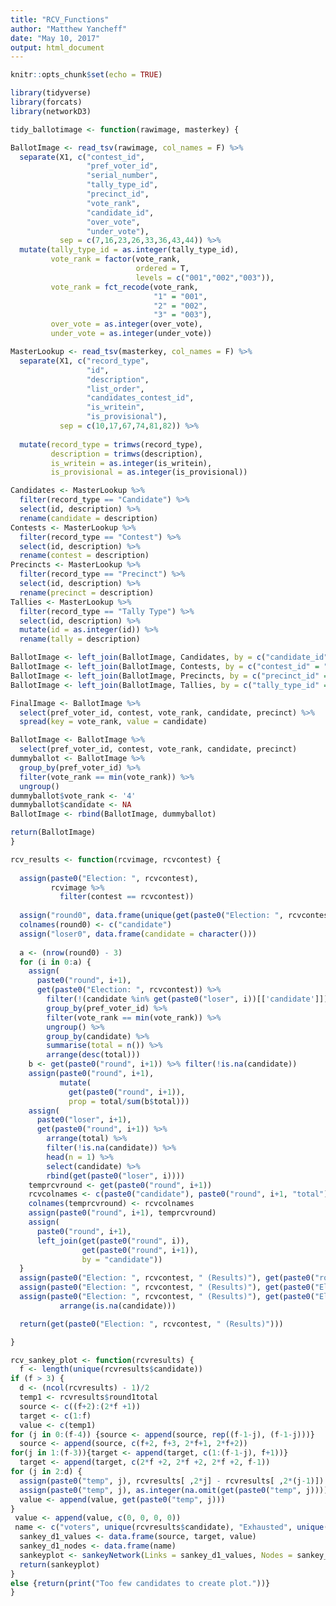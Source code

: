 ```yaml
---
title: "RCV_Functions"
author: "Matthew Yancheff"
date: "May 10, 2017"
output: html_document
---
```


```r
knitr::opts_chunk$set(echo = TRUE)
```

```r
library(tidyverse)
library(forcats)
library(networkD3)
```

```r
tidy_ballotimage <- function(rawimage, masterkey) {

BallotImage <- read_tsv(rawimage, col_names = F) %>%
  separate(X1, c("contest_id",
                 "pref_voter_id",
                 "serial_number",
                 "tally_type_id",
                 "precinct_id",
                 "vote_rank",
                 "candidate_id",
                 "over_vote",
                 "under_vote"),
           sep = c(7,16,23,26,33,36,43,44)) %>%
  mutate(tally_type_id = as.integer(tally_type_id),
         vote_rank = factor(vote_rank,
                            ordered = T,
                            levels = c("001","002","003")),
         vote_rank = fct_recode(vote_rank,
                                "1" = "001",
                                "2" = "002",
                                "3" = "003"),
         over_vote = as.integer(over_vote),
         under_vote = as.integer(under_vote))

MasterLookup <- read_tsv(masterkey, col_names = F) %>%
  separate(X1, c("record_type",
                 "id",
                 "description",
                 "list_order",
                 "candidates_contest_id",
                 "is_writein",
                 "is_provisional"),
           sep = c(10,17,67,74,81,82)) %>%
  
  mutate(record_type = trimws(record_type),
         description = trimws(description),
         is_writein = as.integer(is_writein),
         is_provisional = as.integer(is_provisional))

Candidates <- MasterLookup %>%
  filter(record_type == "Candidate") %>%
  select(id, description) %>%
  rename(candidate = description)
Contests <- MasterLookup %>%
  filter(record_type == "Contest") %>%
  select(id, description) %>%
  rename(contest = description)
Precincts <- MasterLookup %>%
  filter(record_type == "Precinct") %>%
  select(id, description) %>%
  rename(precinct = description)
Tallies <- MasterLookup %>%
  filter(record_type == "Tally Type") %>%
  select(id, description) %>%
  mutate(id = as.integer(id)) %>%
  rename(tally = description)

BallotImage <- left_join(BallotImage, Candidates, by = c("candidate_id" = "id"))
BallotImage <- left_join(BallotImage, Contests, by = c("contest_id" = "id"))
BallotImage <- left_join(BallotImage, Precincts, by = c("precinct_id" = "id"))
BallotImage <- left_join(BallotImage, Tallies, by = c("tally_type_id" = "id"))

FinalImage <- BallotImage %>%
  select(pref_voter_id, contest, vote_rank, candidate, precinct) %>%
  spread(key = vote_rank, value = candidate)

BallotImage <- BallotImage %>%
  select(pref_voter_id, contest, vote_rank, candidate, precinct)
dummyballot <- BallotImage %>%
  group_by(pref_voter_id) %>%
  filter(vote_rank == min(vote_rank)) %>%
  ungroup()
dummyballot$vote_rank <- '4'
dummyballot$candidate <- NA
BallotImage <- rbind(BallotImage, dummyballot)

return(BallotImage)
}
```

```r
rcv_results <- function(rcvimage, rcvcontest) {
  
  assign(paste0("Election: ", rcvcontest),
         rcvimage %>%
           filter(contest == rcvcontest))
  
  assign("round0", data.frame(unique(get(paste0("Election: ", rcvcontest))['candidate'])))
  colnames(round0) <- c("candidate")
  assign("loser0", data.frame(candidate = character()))
  
  a <- (nrow(round0) - 3)
  for (i in 0:a) {
    assign(
      paste0("round", i+1),
      get(paste0("Election: ", rcvcontest)) %>%
        filter(!(candidate %in% get(paste0("loser", i))[['candidate']])) %>%
        group_by(pref_voter_id) %>%
        filter(vote_rank == min(vote_rank)) %>%
        ungroup() %>%
        group_by(candidate) %>%
        summarise(total = n()) %>%
        arrange(desc(total)))
    b <- get(paste0("round", i+1)) %>% filter(!is.na(candidate))
    assign(paste0("round", i+1),
           mutate(
             get(paste0("round", i+1)),
             prop = total/sum(b$total)))
    assign(
      paste0("loser", i+1),
      get(paste0("round", i+1)) %>%
        arrange(total) %>%
        filter(!is.na(candidate)) %>%
        head(n = 1) %>%
        select(candidate) %>%
        rbind(get(paste0("loser", i))))
    temprcvround <- get(paste0("round", i+1))
    rcvcolnames <- c(paste0("candidate"), paste0("round", i+1, "total"), paste0("round", i+1, "prop"))
    colnames(temprcvround) <- rcvcolnames
    assign(paste0("round", i+1), temprcvround)
    assign(
      paste0("round", i+1),
      left_join(get(paste0("round", i)),
                get(paste0("round", i+1)),
                by = "candidate"))
  }
  assign(paste0("Election: ", rcvcontest, " (Results)"), get(paste0("round", a+1)))
  assign(paste0("Election: ", rcvcontest, " (Results)"), get(paste0("Election: ", rcvcontest, " (Results)"))[order(rowSums(is.na(get(paste0("Election: ", rcvcontest, " (Results)"))))), ])
  assign(paste0("Election: ", rcvcontest, " (Results)"), get(paste0("Election: ", rcvcontest, " (Results)")) %>%
           arrange(is.na(candidate)))

  return(get(paste0("Election: ", rcvcontest, " (Results)")))

}
```

```r
rcv_sankey_plot <- function(rcvresults) {
  f <- length(unique(rcvresults$candidate))
if (f > 3) {
  d <- (ncol(rcvresults) - 1)/2
  temp1 <- rcvresults$round1total
  source <- c((f+2):(2*f +1))
  target <- c(1:f)
  value <- c(temp1)
for (j in 0:(f-4)) {source <- append(source, rep((f-1-j), (f-1-j)))}
  source <- append(source, c(f+2, f+3, 2*f+1, 2*f+2))
for(j in 1:(f-3)){target <- append(target, c(1:(f-1-j), f+1))}
  target <- append(target, c(2*f +2, 2*f +2, 2*f +2, f-1))
for (j in 2:d) {
  assign(paste0("temp", j), rcvresults[ ,2*j] - rcvresults[ ,2*(j-1)])
  assign(paste0("temp", j), as.integer(na.omit(get(paste0("temp", j)))))
  value <- append(value, get(paste0("temp", j)))
}
 value <- append(value, c(0, 0, 0, 0))
 name <- c("voters", unique(rcvresults$candidate), "Exhausted", unique(rcvresults$candidate), ".")
  sankey_d1_values <- data.frame(source, target, value)
  sankey_d1_nodes <- data.frame(name)
  sankeyplot <- sankeyNetwork(Links = sankey_d1_values, Nodes = sankey_d1_nodes, Source = "source", Target = "target", Value = "value", NodeID = "name", units = "voters", fontSize = 12, nodeWidth = 20)
  return(sankeyplot) 
}
else {return(print("Too few candidates to create plot."))}
}
```


